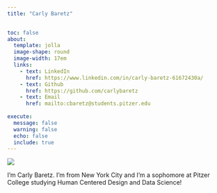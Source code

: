 ```yaml
---
title: "Carly Baretz"

  
toc: false
about: 
  template: jolla
  image-shape: round
  image-width: 17em
  links:
    - text: LinkedIn
      href: https://www.linkedin.com/in/carly-baretz-61672430a/
    - text: Github
      href: https://github.com/carlybaretz
    - text: Email
      href: mailto:cbaretz@students.pitzer.edu
      
execute: 
  message: false
  warning: false
  echo: false
  include: true
---
```


![](media/IMG_9953.jpeg){.round-image}

I'm Carly Baretz. I'm from New York City and I'm a sophomore at Pitzer College studying Human Centered Design and Data Science!
